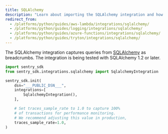 ```yaml
---
title: SQLAlchemy
description: "Learn about importing the SQLAlchemy integration and how it captures queries from SQLAlchemy as breadcrumbs."
redirect_from:
  - /platforms/python/guides/aws-lambda/integrations/sqlalchemy/
  - /platforms/python/guides/logging/integrations/sqlalchemy/
  - /platforms/python/guides/azure-functions/integrations/sqlalchemy/
  - /platforms/python/guides/tryton/integrations/sqlalchemy/
---
```


<!-- NOTE: Due to being in common, redirects are in vercel.json -->

The SQLAlchemy integration captures queries from
[SQLAlchemy](https://www.sqlalchemy.org/) as breadcrumbs. The integration is
being tested with SQLAlchemy 1.2 or later.

```python
import sentry_sdk
from sentry_sdk.integrations.sqlalchemy import SqlalchemyIntegration

sentry_sdk.init(
    dsn="___PUBLIC_DSN___",
    integrations=[
        SqlalchemyIntegration(),
    ],

    # Set traces_sample_rate to 1.0 to capture 100%
    # of transactions for performance monitoring.
    # We recommend adjusting this value in production,
    traces_sample_rate=1.0,
)
```

<!-- TODO-ADD-VERIFICATION-EXAMPLE -->
